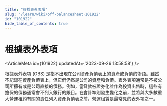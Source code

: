 ```yaml
---
title: "根據表外表項"
slug: "/learn/wiki/off-balancesheet-101922"
id: "101922"
hide_table_of_contents: true
---
```



# 根據表外表項

<ArticleMeta id={101922} updatedAt={'2023-09-26 13:58:58'} />
<div className='border-solid border-b border-t-0 my-4 border-[var(--ifm-color-gray-300)]' />

根據表外表項 (OBS) 是指不出現在公司資產負債表上的資產或負債的術語。雖然不記錄在資產負債表上，但它們仍然是公司的資產和負債。表外表項通常是不被公司所擁有或是公司直接的債務。例如，當貸款被證券化並作為投資出售時，這些有擔保的債務通常會不列入銀行的賬目。在會計準則發生變化之前，並將與大多數重大營運租約有關的責任列入資產負債表之前，營運租賃是最常見的表外項之一。
